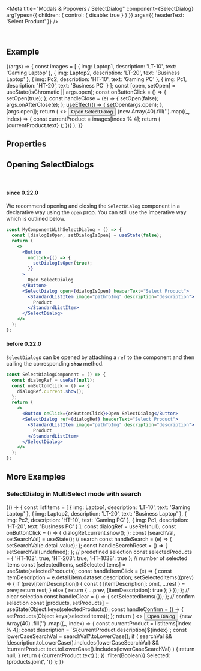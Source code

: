 
<Meta
  title="Modals & Popovers / SelectDialog"
  component={SelectDialog}
  argTypes={{ children: { control: { disable: true } } }}
  args={{ headerText: 'Select Product' }}
/>

<DocsHeader />

<br />

## Example

<Canvas>
  <Story name="Default">
    {(args) => {
      const images = [
        { img: Laptop1, description: 'LT-10', text: 'Gaming Laptop' },
        { img: Laptop2, description: 'LT-20', text: 'Business Laptop' },
        { img: Pc2, description: 'HT-10', text: 'Gaming PC' },
        { img: Pc1, description: 'HT-20', text: 'Business PC' }
      ];
      const [open, setOpen] = useState(isChromatic || args.open);
      const onButtonClick = () => {
        setOpen(true);
      };
      const handleClose = (e) => {
        setOpen(false);
        args.onAfterClose(e);
      };
      useEffect(() => {
        setOpen(args.open);
      }, [args.open]);
      return (
        <>
          <Button onClick={onButtonClick}>Open SelectDialog</Button>
          <SelectDialog {...args} open={open} onAfterClose={handleClose}>
            {new Array(40).fill('').map((_, index) => {
              const currentProduct = images[index % 4];
              return (
                <StandardListItem
                  image={currentProduct.img}
                  description={`${currentProduct.description}${index}`}
                  key={`${currentProduct.text}${index}`}
                >
                  {currentProduct.text}
                </StandardListItem>
              );
            })}
          </SelectDialog>
        </>
      );
    }}
  </Story>
</Canvas>

## Properties

<ArgsTable story="." />

<DialogMethods />

## Opening SelectDialogs

<br />

#### since 0.22.0

We recommend opening and closing the `SelectDialog` component in a declarative way using the `open` prop.
You can still use the imperative way which is outlined below.

```jsx
const MyComponentWithSelectDialog = () => {
  const [dialogIsOpen, setDialogIsOpen] = useState(false);
  return (
    <>
      <Button
        onClick={() => {
          setDialogIsOpen(true);
        }}
      >
        Open SelectDialog
      </Button>
      <SelectDialog open={dialogIsOpen} headerText="Select Product">
        <StandardListItem image="pathToImg" description="description">
          Product
        </StandardListItem>
      </SelectDialog>
    </>
  );
};
```

#### before 0.22.0

`SelectDialog`s can be opened by attaching a `ref` to the component and then calling the corresponding **`show`** method.

```jsx
const SelectDialogComponent = () => {
  const dialogRef = useRef(null);
  const onButtonClick = () => {
    dialogRef.current.show();
  };
  return (
    <>
      <Button onClick={onButtonClick}>Open SelectDialog</Button>
      <SelectDialog ref={dialogRef} headerText="Select Product">
        <StandardListItem image="pathToImg" description="description">
          Product
        </StandardListItem>
      </SelectDialog>
    </>
  );
};
```

## More Examples

### SelectDialog in MultiSelect mode with search

<Canvas>
  <Story name="MultiSelect">
    {() => {
      const listItems = [
        { img: Laptop1, description: 'LT-10', text: 'Gaming Laptop' },
        { img: Laptop2, description: 'LT-20', text: 'Business Laptop' },
        { img: Pc2, description: 'HT-10', text: 'Gaming PC' },
        { img: Pc1, description: 'HT-20', text: 'Business PC' }
      ];
      const dialogRef = useRef(null);
      const onButtonClick = () => {
        dialogRef.current.show();
      };
      const [searchVal, setSearchVal] = useState();
      // search
      const handleSearch = (e) => {
        setSearchVal(e.detail.value);
      };
      const handleSearchReset = () => {
        setSearchVal(undefined);
      };
      // predefined selection
      const selectedProducts = { 'HT-102': true, 'HT-203': true, 'HT-1038': true };
      // number of selected items
      const [selectedItems, setSelectedItems] = useState(selectedProducts);
      const handleItemClick = (e) => {
        const itemDescription = e.detail.item.dataset.description;
        setSelectedItems((prev) => {
          if (prev[itemDescription]) {
            const { [itemDescription]: omit, ...rest } = prev;
            return rest;
          } else {
            return { ...prev, [itemDescription]: true };
          }
        });
      };
      // clear selection
      const handleClear = () => {
        setSelectedItems({});
      };
      // confirm selection
      const [products, setProducts] = useState(Object.keys(selectedProducts));
      const handleConfirm = () => {
        setProducts(Object.keys(selectedItems));
      };
      return (
        <>
          <Button onClick={onButtonClick}>Open Dialog</Button>
          <SelectDialog
            mode={ListMode.MultiSelect}
            ref={dialogRef}
            onSearchInput={handleSearch}
            onSearch={handleSearch}
            onSearchReset={handleSearchReset}
            numberOfSelectedItems={Object.keys(selectedItems).length}
            listProps={{ onItemClick: handleItemClick }}
            showClearButton
            onClear={handleClear}
            onConfirm={handleConfirm}
          >
            {new Array(40)
              .fill('')
              .map((_, index) => {
                const currentProduct = listItems[index % 4];
                const description = `${currentProduct.description}${index}`;
                const lowerCaseSearchVal = searchVal?.toLowerCase();
                if (
                  searchVal &&
                  !description.toLowerCase().includes(lowerCaseSearchVal) &&
                  !currentProduct.text.toLowerCase().includes(lowerCaseSearchVal)
                ) {
                  return null;
                }
                return (
                  <StandardListItem
                    image={currentProduct.img}
                    description={`${currentProduct.description}${index}`}
                    data-description={`${currentProduct.description}${index}`}
                    key={`${currentProduct.text}${index}`}
                    selected={selectedItems[description]}
                  >
                    {currentProduct.text}
                  </StandardListItem>
                );
              })
              .filter(Boolean)}
          </SelectDialog>
          <FlexBox>
            <Label>Selected: </Label>
            <Text>{products.join(', ')}</Text>
          </FlexBox>
        </>
      );
    }}
  </Story>
</Canvas>

<Footer />

